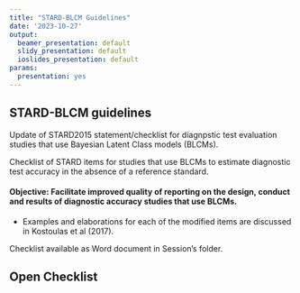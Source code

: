 ```yaml
---
title: "STARD-BLCM Guidelines"
date: '2023-10-27'
output:
  beamer_presentation: default
  slidy_presentation: default
  ioslides_presentation: default
params:
  presentation: yes
---
```



## STARD-BLCM guidelines

Update of STARD2015 statement/checklist for diagnpstic test evaluation studies that use Bayesian Latent Class models (BLCMs).

Checklist of STARD items for studies that use BLCMs to estimate diagnostic test accuracy in the absence of a reference standard. 


#### Objective: Facilitate improved quality of reporting on the design, conduct and results of diagnostic accuracy studies that use BLCMs.

  * Examples and elaborations for each of the modified items are discussed in Kostoulas et al (2017). 
  
Checklist available as Word document in Session's folder.

## Open Checklist
